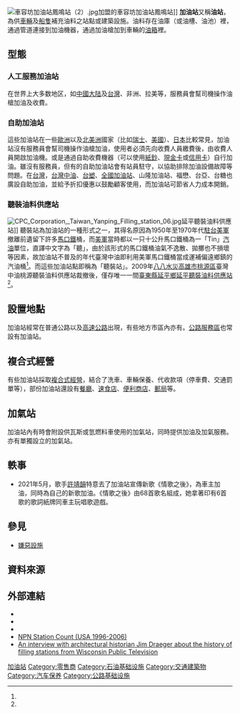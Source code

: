 {{Expand language|1=en|time=2020-09-28T12:55:10+00:00}}
[[File:車容坊加油站鳳鳴站（2）.jpg|thumb]]加盟的車容坊加油站鳳鳴站]]
'''加油站'''又稱'''油站'''，為供[[車輛|車輛]]及[[船隻|船隻]]補充油料之站點或建築設施。油料存在油庫（或油槽、油池）裡，通過管道連接到加油機器，通過加油槍加到車輛的[[油箱|油箱]]裡。

== 型態 ==
=== 人工服務加油站 ===
在世界上大多数地区，如[[中國大陆|中國大陆]]及[[台灣|台灣]]、非洲、拉美等，服務員會幫司機操作油槍加油及收費。

=== 自助加油站 ===
這些加油站在一些[[歐洲|歐洲]]以及[[北美洲|北美洲]]國家（比如[[瑞士|瑞士]]、[[美國|美國]]）、[[日本|日本]]比較常見，加油站沒有服務員會幫司機操作油槍加油，使用者必須先向收費人員繳費後，由收費人員開啟加油機。或是通過自助收費機器（可以使用[[紙鈔|紙鈔]]、[[現金卡|現金卡]]或[[信用卡|信用卡]]）自行加油。雖沒有服務員，但有的自助加油站會有站員駐守，以協助排除加油設備故障等問題。在[[台灣|台灣]]，[[台灣中油|台灣中油]]、[[台塑|台塑]]、[[全國加油站|全國加油站]]、山隆加油站、福懋、台亞、台糖也廣設自助加油，並給予折扣優惠以鼓勵顧客使用，而加油站可節省人力成本開銷。

=== 聽裝油料供應站 ===
[[File:CPC_Corporation,_Taiwan_Yanping_Filling_station_06.jpg|thumb]]延平聽裝油料供應站]]
聽裝站為加油站的一種形式之一，其得名原因為1950年至1970年代[[駐台美軍|駐台美軍]]撤離前遺留下許多[[馬口鐵|馬口鐵]]桶，而[[美軍|美軍]]當時都以一只十公升馬口鐵桶為一「Tin」[[汽油|汽油]]單位，直譯中文字為「聽」，由於該形式的馬口鐵桶油氣不逸散、拋擲也不損壞等因素，故加油站不普及的年代臺灣中油即利用美軍馬口鐵桶當成運補偏遠鄉鎮的汽油桶<ref name="自由時報"/>。而這些加油站點即稱為「聽裝站」。2009年[[八八水災|八八水災]][[高雄市|高雄市]][[桃源區|桃源區]]臺灣中油桃源聽裝油料供應站裁撤後，僅存唯一一間[[臺東縣|臺東縣]][[延平鄉|延平鄉]][[延平聽裝油料供應站|延平聽裝油料供應站]]<ref name="原民資訊網"/>。

== 設置地點 ==
加油站經常在普通公路以及[[高速公路|高速公路]]出現，有些地方市區內亦有。[[服務區_(公路)|公路服務區]]也常設有加油站。

== 複合式經營 ==
有些加油站採取[[複合式經營|複合式經營]]，結合了洗車、車輛保養、代收款項（停車費、交通罰單等），部份加油站還設有[[餐廳|餐廳]]、[[速食店|速食店]]、[[便利商店|便利商店]]、[[郵局|郵局]]等。

== 加氣站 ==
{{main|加氣站}}
加油站內有時會附設供瓦斯或氫燃料車使用的加氣站，同時提供加油及加氣服務。亦有單獨設立的加氣站。

== 軼事 ==
*2021年5月，歌手[[許靖韻|許靖韻]]特意去了加油站宣傳新歌《情歌之後》，為車主加油，同時為自己的新歌加油。《情歌之後》由68首歌名組成，她拿著印有6首歌的歌詞紙牌同車主玩唱歌遊戲。

== 參見 ==
*[[嫌惡設施|嫌惡設施]]

== 資料來源 ==
{{Reflist| refs=

<ref name="自由時報">{{cite web|language=zh-tw|url=https://m.ltn.com.tw/news/life/paper/643874|title=中油唯一聽裝站 沒油槍提桶倒油|author=王秀亭|publisher=自由時報|date=2013-01-06|accessdate=2019-03-24|archive-date=2019-03-24|archive-url=https://web.archive.org/web/20190324130828/https://m.ltn.com.tw/news/life/paper/643874|dead-url=no}}</ref>

<ref name="原民資訊網">{{cite web|language=zh-tw|url=http://www.tipp.org.tw/news_article.asp?F_ID=23268&PageSize=15&Page=1718&startTime=&endTime=&FT_No=&NSubject_No=&SelectSubject=&Subject_No=&SubSubject_No=&TA_No=&Orderby=&KeyWords=&Order=&IsSelect=aqnfbzhf|title=台東偏鄉加油站 創造兩個唯一 海端加油站 公所直營 利潤回饋鄉民 延平加油站 全台碩果僅存聽裝站 近來成了「觀光景點」|author=黃力勉|publisher=臺灣原住民族資訊網|date=|accessdate=2019-03-24|archive-date=2020-09-17|archive-url=https://web.archive.org/web/20200917210932/http://www.tipp.org.tw/news_article.asp?F_ID=23268&PageSize=15&Page=1718&startTime=&endTime=&FT_No=&NSubject_No=&SelectSubject=&Subject_No=&SubSubject_No=&TA_No=&Orderby=&KeyWords=&Order=&IsSelect=aqnfbzhf|dead-url=no}}</ref>

}}
== 外部連結 ==
{{Commons category|Petrol stations}}
{{Wiktionary}}
* {{dmoz|Home/Consumer_Information/Automobiles/Fuels/Price_Comparisons/|Gasoline price comparisons}}
* {{HSW|4151-gas-pumping-robot-video|Gas-Pumping Robot}}
* {{HSW|7332-energy-policy-how-gas-stations-price-gas-video|Energy Policy: How Gas Stations Price Gas}}
* [https://web.archive.org/web/20080624230423/http://www.npnweb.com/uploads/researchdata/2006/USAnnualStationCount/06-stationcount.pdf NPN Station Count (USA 1996-2006)]
* [https://web.archive.org/web/20110610054818/http://www.wpt.org/blog/2007/07/wpt-be-more-tuned-in-podcast.html An interview with architectural historian Jim Draeger about the history of filling stations from Wisconsin Public Television]

{{Authority control}}

[[Category:加油站|]]
[[Category:零售商|Category:零售商]]
[[Category:石油基础设施|Category:石油基础设施]]
[[Category:交通建築物|Category:交通建築物]]
[[Category:汽车保养|Category:汽车保养]]
[[Category:公路基础设施|Category:公路基础设施]]